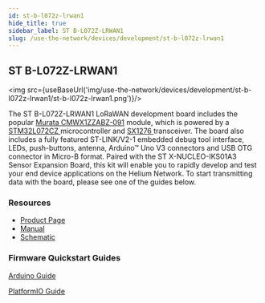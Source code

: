 ```yaml
---
id: st-b-l072z-lrwan1
hide_title: true
sidebar_label: ST B-L072Z-LRWAN1 
slug: /use-the-network/devices/development/st-b-l072z-lrwan1
---
```


## ST B-L072Z-LRWAN1

<img src={useBaseUrl('img/use-the-network/devices/development/st-b-l072z-lrwan1/st-b-l072z-lrwan1.png')}/>

The ST B-L072Z-LRWAN1 LoRaWAN development board includes the popular [Murata CMWX1ZZABZ-091](https://wireless.murata.com/type-abz-078.html) module, 
which is powered by a [STM32L072CZ ](https://www.st.com/en/microcontrollers-microprocessors/stm32l072cz.html)microcontroller and 
[SX1276 ](https://www.semtech.com/products/wireless-rf/lora-transceivers/sx1276)transceiver. The board also includes a fully featured 
ST-LINK/V2-1 embedded debug tool interface, LEDs, push-buttons, antenna, Arduino™ Uno V3 connectors and USB OTG connector in Micro-B format. 
Paired with the ST X-NUCLEO-IKS01A3 Sensor Expansion Board, this kit will enable you to rapidly develop and 
test your end device applications on the Helium Network. To start transmitting data with the board, please see one of the guides below.

### Resources

* [Product Page](https://www.st.com/en/evaluation-tools/b-l072z-lrwan1.html)
* [Manual](https://www.st.com/resource/en/user_manual/dm00352032-getting-started-with-ultralowpower-stm32l0-and-lora-discovery-kit-stmicroelectronics.pdf)
* [Schematic ](https://www.st.com/content/ccc/resource/technical/layouts_and_diagrams/schematic_pack/group1/0d/b2/51/b1/82/cd/44/42/X-NUCLEO-IKS01A3_SCHEMATIC/files/x-nucleo-iks01a3_schematic.pdf/jcr:content/translations/en.x-nucleo-iks01a3_schematic.pdf)

### Firmware Quickstart Guides
[Arduino Guide](st-b-l072z-lrwan1/arduino)

[PlatformIO Guide](st-b-l072z-lrwan1/platformio)

